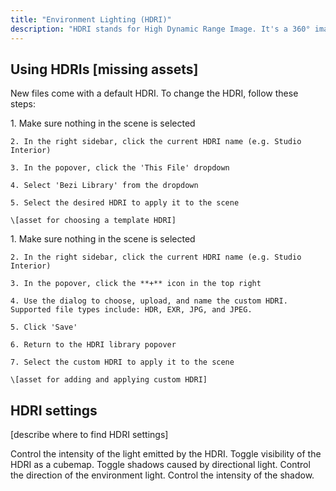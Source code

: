 ```yaml
---
title: "Environment Lighting (HDRI)"
description: "HDRI stands for High Dynamic Range Image. It's a 360° image that is projected on an infinitely large sphere for lighting, skybox, and background purposes."
---
```


## Using HDRIs \[missing assets]

New files come with a default HDRI. To change the HDRI, follow these steps:&#x20;

<AccordionGroup>
  <Accordion title="Using a Bezi-provided HDRI" defaultOpen={false}>
    1. Make sure nothing in the scene is selected

    2. In the right sidebar, click the current HDRI name (e.g. Studio Interior)

    3. In the popover, click the 'This File' dropdown

    4. Select 'Bezi Library' from the dropdown

    5. Select the desired HDRI to apply it to the scene

    \[asset for choosing a template HDRI]
  </Accordion>

  <Accordion title="Uploading a custom HDRI" defaultOpen={false}>
    1. Make sure nothing in the scene is selected

    2. In the right sidebar, click the current HDRI name (e.g. Studio Interior)

    3. In the popover, click the **+** icon in the top right

    4. Use the dialog to choose, upload, and name the custom HDRI. Supported file types include: HDR, EXR, JPG, and JPEG.

    5. Click 'Save'

    6. Return to the HDRI library popover

    7. Select the custom HDRI to apply it to the scene

    \[asset for adding and applying custom HDRI]
  </Accordion>
</AccordionGroup>

## HDRI settings

\[describe where to find HDRI settings]

<AccordionGroup>
  <Accordion title="Strength" defaultOpen={false}>
    Control the intensity of the light emitted by the HDRI.
  </Accordion>

  <Accordion title="Show environment" defaultOpen={false}>
    Toggle visibility of the HDRI as a cubemap.
  </Accordion>

  <Accordion title="Shadows" defaultOpen={false}>
    Toggle shadows caused by directional light.
  </Accordion>

  <Accordion title="Light direction" defaultOpen={false}>
    Control the direction of the environment light.
  </Accordion>

  <Accordion title="Shadow intensity" defaultOpen={false}>
    Control the intensity of the shadow.
  </Accordion>
</AccordionGroup>